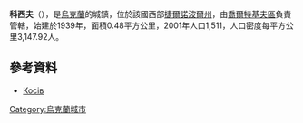 {{coord|49|5|38|N|25|37|50|E|scale:30000|display=title}}

'''科西夫'''（{{lang-uk|Косів}}），是[[烏克蘭|烏克蘭]]的城鎮，位於該國西部[[捷爾諾波爾州|捷爾諾波爾州]]，由[[喬爾特基夫區|喬爾特基夫區]]負責管轄，始建於1939年，面積0.48平方公里，2001年人口1,511，人口密度每平方公里3,147.92人。

==參考資料==
* [http://gska2.rada.gov.ua/pls/z7502/A005?rdat1=11.04.2015&rf7571=31897 Косів]{{dead link|date=2018年4月 |bot=InternetArchiveBot |fix-attempted=yes }}

{{Ukraine-geo-stub}}
[[Category:烏克蘭城市|Category:烏克蘭城市]]